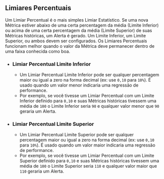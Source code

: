 ## Limiares Percentuais

Um Limiar Percentual é o mais simples Limiar Estatístico.
Se uma nova Métrica estiver abaixo de uma certa percentagem da média (Limite Inferior)
ou acima de uma certa percentagem da média (Limite Superior) de suas Métricas históricas, um Alerta é gerado.
Um Limite Inferior, um Limite Superior, ou ambos devem ser configurados.
Os Limiares Percentuais funcionam melhor quando o valor da Métrica deve permanecer dentro de uma faixa conhecida como boa.

- ### Limiar Percentual Limite Inferior
  - Um Limiar Percentual Limite Inferior pode ser qualquer percentagem maior ou igual a zero na forma decimal (ex: use `0,10` para `10%`).
É usado quando um valor menor indicaria uma regressão de performance.
  - Por exemplo, se você tivesse um Limiar Percentual com um Limite Inferior definido para `0,10`
e suas Métricas históricas tivessem uma média de `100`
o Limite Inferior seria `90` e
qualquer valor menor que `90` geraria um Alerta.
- ### Limiar Percentual Limite Superior
  - Um Limiar Percentual Limite Superior pode ser qualquer percentagem maior ou igual a zero na forma decimal (ex: use `0,10` para `10%`).
É usado quando um valor maior indicaria uma regressão de performance.
  - Por exemplo, se você tivesse um Limiar Percentual com um Limite Superior definido para `0,10`
e suas Métricas históricas tivessem uma média de `100`
o Limite Superior seria `110` e
qualquer valor maior que `110` geraria um Alerta.